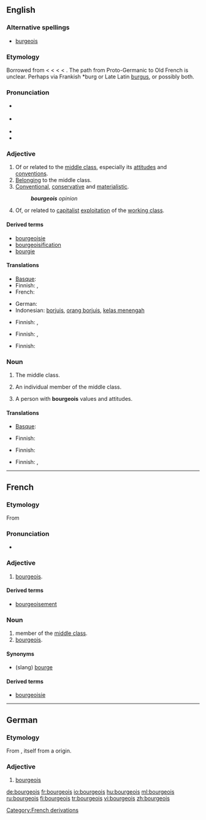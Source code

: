 {{was wotd|2008|March|15}}
==English==

===Alternative spellings===
* [[burgeois]]

===Etymology===
Borrowed from {{etyl|fr|en}} {{term|bourgeois|lang=fr}} < {{etyl|fro|en}} {{term|burgeis||town dweller|lang=fro}} < {{term|borc||town|lang=fro}} < {{proto|Germanic|burgs|fortress|lang=en}} < {{proto|Indo-European|bʰrgʰ-|fortified elevation|lang=en}}.  The path from Proto-Germanic to Old French is unclear.  Perhaps via Frankish *burg or Late Latin [[burgus]], or possibly both.

===Pronunciation===
* {{a|RP}} {{IPA|/ˈbɔːʒ.wɑː/|/ˈbʊəʒ.wɑː/}}
* {{a|US}} {{IPA|/buɹʒ.ˈwɑː/|ˈbuɹʒ.wɑː/}}
* {{audio|en-uk-bourgeois.ogg|Audio (UK)}}
* {{audio|en-us-bourgeois.ogg|Audio (US)}}

===Adjective===
{{en-adj}}

# Of or related to the [[middle class]], especially its [[attitudes]] and [[conventions]].
# [[belong|Belonging]] to the middle class.
# [[conventional|Conventional]], [[conservative]] and [[materialistic]].
#: '''''bourgeois''' opinion''
# {{context|political|leftist terminology}} Of, or related to [[capitalist]] [[exploitation]] of the [[working class]].

====Derived terms====
* [[bourgeoisie]]
* [[bourgeoisification]]
* [[bourgie]]

====Translations====
{{trans-top|of or related to the middle class}}
* [[Basque]]: {{t-|eu|burges|xs=Basque}}
* Finnish: {{t-|fi|porvarillinen}}, {{t+|fi|keskiluokkainen}}
* French: {{t+|fr|bourgeois}}
{{trans-mid}}
* German: {{t+|de|bourgeois}}
* Indonesian: [[borjuis]], [[orang borjuis]], [[kelas menengah]]
{{trans-bottom}}

{{trans-top|belonging to the middle class}}
* Finnish: {{t-|fi|porvarillinen}}, {{t+|fi|keskiluokkainen}}
{{trans-mid}}
{{trans-bottom}}

{{trans-top|conventional, conservative and materialistic}}
* Finnish: {{t+|fi|keskiluokkainen}}, {{t-|fi|poroporvarillinen}}
{{trans-mid}}
{{trans-bottom}}

{{trans-top|of capitalist exploitation}}
* Finnish: {{t-|fi|porvarillinen}}
{{trans-mid}}
{{trans-bottom}}

===Noun===
{{en-noun|-}}

# {{context|political|collectively}} The middle class.
# {{rare}} An individual member of the middle class.
# A person with '''bourgeois''' values and attitudes.

====Translations====
{{trans-top|the middle class}}
* [[Basque]]: {{t-|eu|burges|xs=Basque}}
{{trans-mid}}
* Finnish: {{t+|fi|keskiluokka}}
{{trans-bottom}}

{{trans-top|individual member of the middle class}}
* Finnish: {{t+|fi|porvari}}
{{trans-mid}}
{{trans-bottom}}

{{trans-top|person with bourgeois values}}
* Finnish: {{t+|fi|porvari}}, {{t-|fi|poroporvari}}
{{trans-mid}}
{{trans-bottom}}

[[Category:French derivations]]

----

==French==

===Etymology===
From {{suffix|bourg|ois|lang=fr}}

===Pronunciation===
* {{audio|Fr-bourgeois.ogg|audio}}

===Adjective===
{{fr-adj|mp=bourgeois}}

# [[#English|bourgeois]].

====Derived terms====
* [[bourgeoisement]]

===Noun===
{{fr-noun|m|plural=bourgeois|othergender=bourgeoise}}

# member of the [[middle class]].
# [[#English|bourgeois]].

====Synonyms====
* (slang) [[bourge]]

====Derived terms====
* [[bourgeoisie]]

----

==German==

===Etymology===
From {{etyl|fr|de}}, itself from a {{etyl|gem|de}} origin.

===Adjective===
{{de-adj|comparative=bourgeoiser|superlative=bourgeoisesten}}

# [[bourgeois#English|bourgeois]]

[[de:bourgeois]]
[[fr:bourgeois]]
[[io:bourgeois]]
[[hu:bourgeois]]
[[ml:bourgeois]]
[[ru:bourgeois]]
[[fi:bourgeois]]
[[tr:bourgeois]]
[[vi:bourgeois]]
[[zh:bourgeois]]